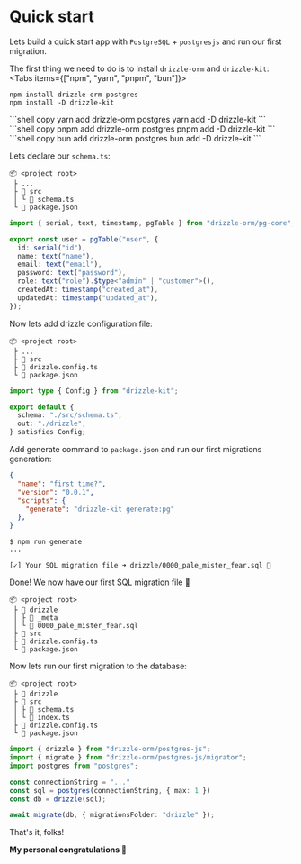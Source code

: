 

# Quick start
Lets build a quick start app with `PostgreSQL` + `postgresjs` and run our first migration.

The first thing we need to do is to install `drizzle-orm` and `drizzle-kit`:
<Tabs items={["npm", "yarn", "pnpm", "bun"]}>
<Tab>
```shell copy
npm install drizzle-orm postgres
npm install -D drizzle-kit
```
</Tab>
<Tab>
```shell copy
yarn add drizzle-orm postgres
yarn add -D drizzle-kit
```
</Tab>
<Tab>
```shell copy
pnpm add drizzle-orm postgres
pnpm add -D drizzle-kit
```
</Tab>
<Tab>
```shell copy
bun add drizzle-orm postgres
bun add -D drizzle-kit
```
</Tab>
</Tabs>

Lets declare our `schema.ts`:

```plaintext {4}
📦 <project root>
 ├ ...
 ├ 📂 src
 │ └ 📜 schema.ts
 └ 📜 package.json
```
```ts copy filename="schema.ts"
import { serial, text, timestamp, pgTable } from "drizzle-orm/pg-core";

export const user = pgTable("user", {
  id: serial("id"),
  name: text("name"),
  email: text("email"),
  password: text("password"),
  role: text("role").$type<"admin" | "customer">(),
  createdAt: timestamp("created_at"),
  updatedAt: timestamp("updated_at"),
});
```

Now lets add drizzle configuration file:
```plaintext {4}
📦 <project root>
 ├ ...
 ├ 📂 src
 ├ 📜 drizzle.config.ts
 └ 📜 package.json
```
```ts
import type { Config } from "drizzle-kit";

export default {
  schema: "./src/schema.ts",
  out: "./drizzle",
} satisfies Config;
```

Add generate command to `package.json` and run our first migrations generation:

```json filename="package.json" {5}
{
  "name": "first time?",
  "version": "0.0.1",
  "scripts": {
    "generate": "drizzle-kit generate:pg"
  }, 
}
```
```shell filename="terminal"
$ npm run generate
...

[✓] Your SQL migration file ➜ drizzle/0000_pale_mister_fear.sql 🚀
```

Done! We now have our first SQL migration file 🥳
```plaintext {4}
📦 <project root>
 ├ 📂 drizzle
 │ ├ 📂 _meta
 │ └ 📜 0000_pale_mister_fear.sql
 ├ 📂 src
 ├ 📜 drizzle.config.ts
 └ 📜 package.json
```
Now lets run our first migration to the database:

```plaintext {5}
📦 <project root>
 ├ 📂 drizzle
 ├ 📂 src
 │ ├ 📜 schema.ts
 │ └ 📜 index.ts
 ├ 📜 drizzle.config.ts
 └ 📜 package.json
```

```ts copy filename="index.ts"
import { drizzle } from "drizzle-orm/postgres-js";
import { migrate } from "drizzle-orm/postgres-js/migrator";
import postgres from "postgres";

const connectionString = "..."
const sql = postgres(connectionString, { max: 1 })
const db = drizzle(sql);

await migrate(db, { migrationsFolder: "drizzle" });
```

That's it, folks!  

**My personal congratulations 🎉**